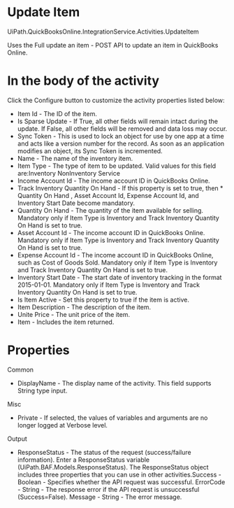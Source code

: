 ﻿# Update Item

UiPath.QuickBooksOnline.IntegrationService.Activities.UpdateItem

Uses the Full update an item - POST API to update an item in QuickBooks Online.

# In the body of the activity

Click the Configure button to customize the activity properties listed below:

* Item Id - The ID of the item.
* Is Sparse Update - If True, all other fields will remain intact during the update. If False, all other fields will be removed and data loss may occur.
* Sync Token - This is used to lock an object for use by one app at a time and acts like a version number for the record. As soon as an application modifies an object, its Sync Token is incremented.
* Name - The name of the inventory item.
* Item Type - The type of item to be updated. Valid values for this field are:Inventory NonInventory Service
* Income Account Id - The income account ID in QuickBooks Online.
* Track Inventory Quantity On Hand - If this property is set to true, then * Quantity On Hand , Asset Account Id, Expense Account Id, and Inventory Start Date become mandatory.
* Quantity On Hand - The quantity of the item available for selling. Mandatory only if Item Type is Inventory and Track Inventory Quantity On Hand is set to true.
* Asset Account Id - The income account ID in QuickBooks Online. Mandatory only if Item Type is Inventory and Track Inventory Quantity On Hand is set to true.
* Expense Account Id - The income account ID in QuickBooks Online, such as Cost of Goods Sold. Mandatory only if Item Type is Inventory and Track Inventory Quantity On Hand is set to true.
* Inventory Start Date - The start date of inventory tracking in the format 2015-01-01. Mandatory only if Item Type is Inventory and Track Inventory Quantity On Hand is set to true.
* Is Item Active - Set this property to true if the item is active.
* Item Description - The description of the item.
* Unite Price - The unit price of the item.
* Item - Includes the item returned.

# Properties

Common

* DisplayName - The display name of the activity. This field supports String type input.

Misc

* Private - If selected, the values of variables and arguments are no longer logged at Verbose level.

Output

* ResponseStatus - The status of the request (success/failure information). Enter a ResponseStatus variable (UiPath.BAF.Models.ResponseStatus). The ResponseStatus object includes three properties that you can use in other activities.Success - Boolean - Specifies whether the API request was successful. ErrorCode - String - The response error if the API request is unsuccessful (Success=False). Message - String - The error message.
